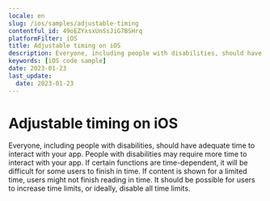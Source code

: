 ```yaml
---
locale: en
slug: /ios/samples/adjustable-timing
contentful_id: 49oEZYxsxUnSsJiG7BSHrq
platformFilter: iOS
title: Adjustable timing on iOS
description: Everyone, including people with disabilities, should have adequate time to interact with your app.
keywords: [iOS code sample]
date: 2023-01-23
last_update:
  date: 2023-01-23
---
```


# Adjustable timing on iOS

Everyone, including people with disabilities, should have adequate time to interact with your app. People with disabilities may require more time to interact with your app. If certain functions are time-dependent, it will be difficult for some users to finish in time. If content is shown for a limited time, users might not finish reading in time. It should be possible for users to increase time limits, or ideally, disable all time limits.

<CodeSample id="screen-timing" locale="en" platform="ios"/>
